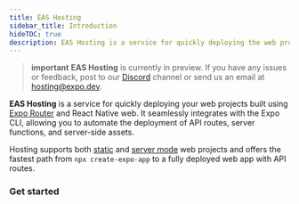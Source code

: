 ```yaml
---
title: EAS Hosting
sidebar_title: Introduction
hideTOC: true
description: EAS Hosting is a service for quickly deploying the web projects built using the Expo Router library and React Native web.
---
```




> **important** **EAS Hosting** is currently in preview. If you have any issues or feedback, post to our [Discord](https://chat.expo.dev/) channel or send us an email at hosting@expo.dev.

**EAS Hosting** is a service for quickly deploying your web projects built using [Expo Router](/router/introduction/) and React Native web. It seamlessly integrates with the Expo CLI, allowing you to automate the deployment of API routes, server functions, and server-side assets.

Hosting supports both [static](/router/reference/static-rendering/) and [server mode](/router/reference/api-routes/) web projects and offers the fastest path from `npx create-expo-app` to a fully deployed web app with API routes.

### Get started

<BoxLink
  title="Create your first deployment"
  description="From a new app to a deployed website in under a minute."
  href="/eas/hosting/get-started"
  Icon={Cloud01Icon}
/>

<BoxLink
  title="Assign deployment aliases"
  description="Create aliases and promote deployments to production."
  href="/eas/hosting/deployments-and-aliases"
  Icon={Cloud01Icon}
/>

<BoxLink
  title="Configure environment variables"
  description="Use environment variables in your web and server code."
  href="/eas/hosting/environment-variables"
  Icon={Cloud01Icon}
/>

<BoxLink
  title="Custom domain"
  description="Set up a custom domain for your production deployment."
  href="/eas/hosting/custom-domain"
  Icon={Cloud01Icon}
/>

<BoxLink
  title="API Routes"
  description="Inspect requests from API routes on the EAS Hosting Dashboard."
  href="/eas/hosting/api-routes"
  Icon={Cloud01Icon}
/>

<BoxLink
  title="Deploy with EAS Workflows"
  description="Automate deployments with EAS workflows."
  href="/eas/hosting/workflows"
  Icon={Cloud01Icon}
/>
